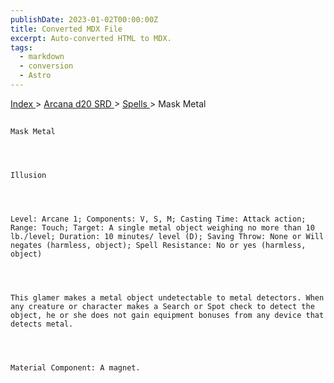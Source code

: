 ```yaml
---
publishDate: 2023-01-02T00:00:00Z
title: Converted MDX File
excerpt: Auto-converted HTML to MDX.
tags:
  - markdown
  - conversion
  - Astro
---
```


[
Index
](-index) >
[
Arcana d20 SRD
](arcana-d20-srd-index) >
[
Spells
](arcana-d20-srd-spells-index) > Mask Metal

##

    Mask Metal




    Illusion




    Level: Arcane 1; Components: V, S, M; Casting Time: Attack action; Range: Touch; Target: A single metal object weighing no more than 10 lb./level; Duration: 10 minutes/ level (D); Saving Throw: None or Will negates (harmless, object); Spell Resistance: No or yes (harmless, object)




    This glamer makes a metal object undetectable to metal detectors. When any creature or character makes a Search or Spot check to detect the object, he or she does not gain equipment bonuses from any device that detects metal.




    Material Component: A magnet.

